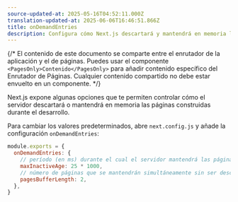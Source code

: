 ```yaml
---
source-updated-at: 2025-05-16T04:52:11.000Z
translation-updated-at: 2025-06-06T16:46:51.866Z
title: onDemandEntries
description: Configura cómo Next.js descartará y mantendrá en memoria las páginas creadas en desarrollo.
---
```


{/* El contenido de este documento se comparte entre el enrutador de la aplicación y el de páginas. Puedes usar el componente `<PagesOnly>Contenido</PagesOnly>` para añadir contenido específico del Enrutador de Páginas. Cualquier contenido compartido no debe estar envuelto en un componente. */}

Next.js expone algunas opciones que te permiten controlar cómo el servidor descartará o mantendrá en memoria las páginas construidas durante el desarrollo.

Para cambiar los valores predeterminados, abre `next.config.js` y añade la configuración `onDemandEntries`:

```js filename="next.config.js"
module.exports = {
  onDemandEntries: {
    // período (en ms) durante el cual el servidor mantendrá las páginas en el búfer
    maxInactiveAge: 25 * 1000,
    // número de páginas que se mantendrán simultáneamente sin ser descartadas
    pagesBufferLength: 2,
  },
}
```